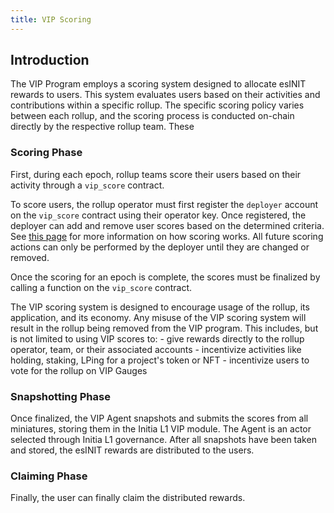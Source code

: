 ```yaml
---
title: VIP Scoring
---
```


## Introduction

The VIP Program employs a scoring system designed to allocate ⁠esINIT rewards to users. This system evaluates users based on their activities and contributions within a specific rollup. The specific scoring policy varies between each rollup, and the scoring process is conducted on-chain directly by the respective rollup team. These 

### Scoring Phase

First, during each epoch, rollup teams score their users based on their activity through a `vip_score` contract. 

To score users, the rollup operator must first register the `deployer` account on the `vip_score` contract using their operator key. Once registered, the deployer can add and remove user scores based on the determined criteria. See [this page](/developers/developer-guides/integrating-initia-apps/vip) for more information on how scoring works. All future scoring actions can only be performed by the deployer until they are changed or removed.

Once the scoring for an epoch is complete, the scores must be finalized by calling a function on the `vip_score` contract.

<Warning>
The VIP scoring system is designed to encourage usage of the rollup, its application, and its economy. Any misuse of the VIP scoring system will result in the rollup being removed from the VIP program. This includes, but is not limited to using VIP scores to:
- give rewards directly to the rollup operator, team, or their associated accounts
- incentivize activities like holding, staking, LPing for a project's token or NFT
- incentivize users to vote for the rollup on VIP Gauges
</Warning>

### Snapshotting Phase

Once finalized, the VIP Agent snapshots and submits the scores from all miniatures, storing them in the Initia L1 VIP module. The Agent is an actor selected through Initia L1 governance. After all snapshots have been taken and stored, the esINIT rewards are distributed to the users.

### Claiming Phase

Finally, the user can finally claim the distributed rewards.
